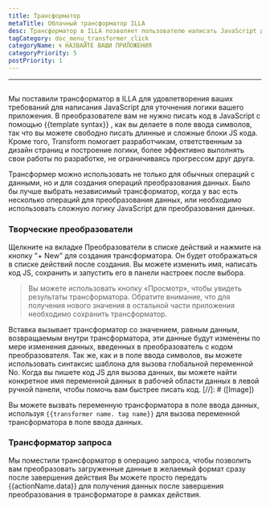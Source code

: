 ```yaml
---
title: Трансформатор
metaTitle: Облачный трансформатор ILLA
desc: Трансформатор в ILLA позволяет пользователю написать JavaScript для уточнения логики приложения
tagCategory: doc_menu_transformer_click
categoryName: 🌀 НАЗВАЙТЕ ВАШИ ПРИЛОЖЕНИЯ
categoryPriority: 5
postPriority: 1
---
```


* * *

## <h2 hidden>Transformer</h2>

Мы поставили трансформатор в ILLA для удовлетворения ваших требований для написания JavaScript для уточнения логики вашего приложения. В преобразователе вам не нужно писать код в JavaScript с помощью {{template syntax}} , как вы делаете в поле ввода символов, так что вы можете свободно писать длинные и сложные блоки JS кода. Кроме того, Transform помогает разработчикам, ответственным за дизайн страниц и построение логики, более эффективно выполнять свои работы по разработке, не ограничиваясь прогрессом друг друга.

Трансформер можно использовать не только для обычных операций с данными, но и для создания операций преобразования данных. Было бы лучше выбрать независимый трансформатор, когда у вас есть несколько операций для преобразования данных, или необходимо использовать сложную логику JavaScript для преобразования данных.

### Творческие преобразователи

Щелкните на вкладке Преобразователи в списке действий и нажмите на кнопку "+ New" для создания трансформатора. Он будет отображаться в списке действий после создания. Вы можете изменить имя, написать код JS, сохранить и запустить его в панели настроек после выбора.

> Вы можете использовать кнопку «Просмотр», чтобы увидеть результаты трансформатора. Обратите внимание, что для получения нового значения в остальной части приложения необходимо сохранить трансформатор.

Вставка вызывает трансформатор со значением, равным данным, возвращаемым внутри трансформатора, эти данные будут изменены по мере изменения данных, введенных в преобразователь с кодом преобразователя. Так же, как и в поле ввода символов, вы можете использовать синтаксис шаблона для вызова глобальной переменной No. Когда вы пишете код JS для вызова данных, вы можете найти конкретное имя переменной данных в рабочей области данных в левой ручной панели, чтобы помочь вам быстрее писать код.
[//]\: # ([Image])

Вы можете вызвать переменную трансформатора в поле ввода данных, используя `{{transformer name. tag name}}` для вызова переменной трансформатора в поле ввода данных.

### Трансформатор запроса

Мы поместили трансформатор в операцию запроса, чтобы позволить вам преобразовать загруженные данные в желаемый формат сразу после завершения действия Вы можете просто передать {{actionName.data}} для получения данных после завершения преобразования в трансформаторе в рамках действия.
